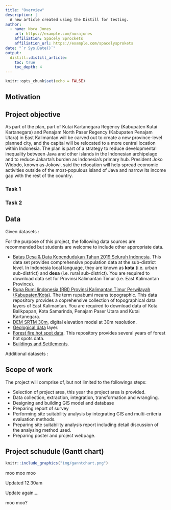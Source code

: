```yaml
---
title: "Overview"
description: |
  A new article created using the Distill for testing.
author:
  - name: Nora Jones 
    url: https://example.com/norajones
    affiliation: Spacely Sprockets
    affiliation_url: https://example.com/spacelysprokets
date: "`r Sys.Date()`"
output: 
  distill::distill_article:
    toc: true
    toc_depth: 4
---
```


```r
knitr::opts_chunk$set(echo = FALSE)
```


## Motivation 



## Project objective

As part of the plan, part of Kutai Kartanegara Regency (Kabupaten Kutai Kartanegara) and Penajam North Paser Regency (Kabupaten Penajam Utara) in East Kalimantan will be carved out to create a new province-level planned city, and the capital will be relocated to a more central location within Indonesia. The plan is part of a strategy to reduce developmental inequality between Java and other islands in the Indonesian archipelago and to reduce Jakarta’s burden as Indonesia’s primary hub. President Joko Widodo, known as Jokowi, said the relocation will help spread economic activities outside of the most-populous island of Java and narrow its income gap with the rest of the country.

### Task 1


### Task 2

## Data
Given datasets :

For the purpose of this project, the following data sources are recommended but students are welcome to include other appropriate data.

+ [Batas Desa & Data Kependudukan Tahun 2019 Seluruh Indonesia](https://www.indonesia-geospasial.com/2020/04/download-shapefile-shp-batas-desa.html).  This data set provides comprehensive population data at the sub-district level.  In Indonesia local language, they are known as **kota** (i.e. urban sub-district) and **desa** (i.e. rural sub-district).  You are required to download data set for Provinsi Kalimantan Timur (i.e. East Kalimantan Province).
+ [Rupa Bumi Iindonesia (RBI) Provinsi Kalimantan Timur Perwilayah (Kabupaten/Kota)](https://www.indonesia-geospasial.com/2020/01/shp-rbi-provinsi-kalimantan-timur.html). The term rupabumi means topographic.  This data repository provides a coprehensive collection of topographical data layers of East Kalimantan. You are required to download data of Kota Balikpapan, Kota Samarinda, Penajam Paser Utara and Kutai Kartanegara.
+ [DEM SRTM 30m](https://www.indonesia-geospasial.com/2020/01/download-dem-srtm-30-meter-se-indonesia.html), digital elevation model at 30m resolution.
+ [Geological data](https://www.indonesia-geospasial.com/2020/03/download-data-shapefile-shp-geologi-se.html) layer.
+ [Forest fire hot spot data](https://www.indonesia-geospasial.com/2020/04/shapefile-shp-titik-api-hotspot.html). This repository provides several years of forest hot spots data.
+ [Buildings and Settlements](https://www.indonesia-geospasial.com/2020/12/download-shp-pemukiman-detail-seluruh.html).

Additional datasets : 



## Scope of work

The project will comprise of, but not limited to the followings steps:

- Selection of project area, this year the project area is provided.
- Data collection, extraction, integration, transformation and wrangling.
- Designing and building GIS model and database
- Preparing report of survey
- Performing site suitability analysis by integrating GIS and multi-criteria evaluation methods.
- Preparing site suitability analysis report including detail discussion of the analysing method used.
- Preparing poster and project webpage.


## Project schudule (Gantt chart)

```r
knitr::include_graphics("img/ganntchart.png")
```


moo moo moo

Updated 12.30am

Update again....

moo moo?


